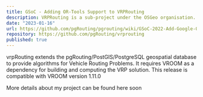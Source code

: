 ```yaml
---
title: GSoC - Adding OR-Tools Support to VRPRouting
description: VRPRouting is a sub-project under the OSGeo organisation. VRPRouting offers vehicle rotuing optimization solutions. It is an specific extension to the PGRouting.  
date: "2023-01-16"
url: https://github.com/pgRouting/pgrouting/wiki/GSoC-2022-Add-Google-OR-Tools-functionality-in-vrpRouting
repository: https://github.com/pgRouting/vrprouting
published: true
---
```


vrpRouting extends the pgRouting/PostGIS/PostgreSQL geospatial database to provide algorithms for Vehicle Routing Problems. It requires VROOM as a dependency for building and computing the VRP solution. This release is compatible with VROOM version 1.11.0


More details about my project can be found here soon